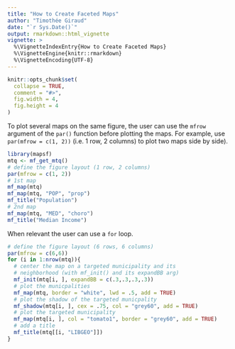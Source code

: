 ```yaml
---
title: "How to Create Faceted Maps"
author: "Timothée Giraud"
date: "`r Sys.Date()`"
output: rmarkdown::html_vignette
vignette: >
  %\VignetteIndexEntry{How to Create Faceted Maps}
  %\VignetteEngine{knitr::rmarkdown}
  %\VignetteEncoding{UTF-8}
---
```


```r
knitr::opts_chunk$set(
  collapse = TRUE,
  comment = "#>", 
  fig.width = 4, 
  fig.height = 4
)
```


To plot several maps on the same figure, the user can use the `mfrow` argument of the `par()` function before plotting the maps. 
For example, use `par(mfrow = c(1, 2))` (i.e. 1 row, 2 columns) to plot two maps side by side). 

```r
library(mapsf)
mtq <- mf_get_mtq()
# define the figure layout (1 row, 2 columns)
par(mfrow = c(1, 2))
# 1st map
mf_map(mtq)
mf_map(mtq, "POP", "prop")
mf_title("Population")
# 2nd map
mf_map(mtq, "MED", "choro")
mf_title("Median Income")
```


When relevant the user can use a `for` loop. 
```r
# define the figure layout (6 rows, 6 columns)
par(mfrow = c(6,6))
for (i in 1:nrow(mtq)){
  # center the map on a targeted municipality and its 
  # neighborhood (with mf_init() and its expandBB arg)
  mf_init(mtq[i, ], expandBB = c(.3,.3,.3,.3))
  # plot the municpalities
  mf_map(mtq, border = "white", lwd = .5, add = TRUE)
  # plot the shadow of the targeted municpality
  mf_shadow(mtq[i, ], cex = .75, col = "grey60", add = TRUE)
  # plot the targeted municipality
  mf_map(mtq[i, ], col = "tomato1", border = "grey60", add = TRUE)
  # add a title
  mf_title(mtq[[i, "LIBGEO"]])
}

```
